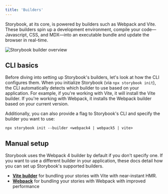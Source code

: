 ```yaml
---
title: 'Builders'
---
```


Storybook, at its core, is powered by builders such as Webpack and Vite. These builders spin up a development environment,  compile your code—Javascript, CSS, and MDX—into an executable bundle and update the browser in real-time.

![Storybook builder overview](../_assets/builders/storybook-builder-workflow.png)

## CLI basics

Before diving into setting up Storybook's builders, let's look at how the CLI configures them. When you initialize Storybook (via `npx storybook init`), the CLI automatically detects which builder to use based on your application. For example, if you're working with Vite, it will install the Vite builder. If you're working with Webpack, it installs the Webpack builder based on your current version.

Additionally, you can also provide a flag to Storybook's CLI and specify the builder you want to use:

```shell
npx storybook init --builder <webpack4 | webpack5 | vite>
```

## Manual setup

Storybook uses the Webpack 4 builder by default if you don't specify one. If you want to use a different builder in your application, these docs detail how you can set up Storybook's supported builders.

* [**Vite builder**](./vite.mdx) for bundling your stories with Vite with near-instant HMR.
* [**Webpack**](./webpack.mdx) for bundling your stories with Webpack with improved performance
